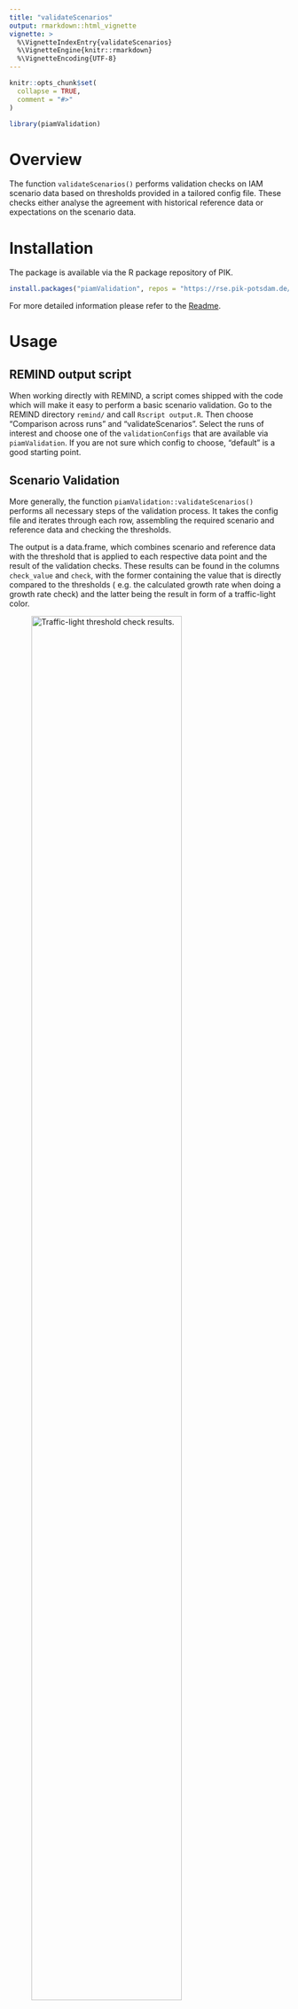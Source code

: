 ```yaml
---
title: "validateScenarios"
output: rmarkdown::html_vignette
vignette: >
  %\VignetteIndexEntry{validateScenarios}
  %\VignetteEngine{knitr::rmarkdown}
  %\VignetteEncoding{UTF-8}
---
```


```r
knitr::opts_chunk$set(
  collapse = TRUE,
  comment = "#>"
)
```

```r
library(piamValidation)
```


# Overview

The function `validateScenarios()` performs validation checks on IAM scenario 
data based on thresholds provided in a tailored config file. These checks either 
analyse the agreement with historical reference data or expectations on the 
scenario data.

# Installation

The package is available via the R package repository of PIK. 

```r
install.packages("piamValidation", repos = "https://rse.pik-potsdam.de/r/packages")
```

For more detailed information please refer to the 
[Readme](https://github.com/pik-piam/piamValidation/tree/main?tab=readme-ov-file#installation).

# Usage

## REMIND output script

When working directly with REMIND, a script comes shipped with the code which 
will make it easy to perform a basic scenario validation. Go to  the REMIND 
directory ``remind/`` and call ``Rscript output.R``. Then choose "Comparison 
across runs" and "validateScenarios". Select the runs of interest and choose
one of the ``validationConfigs`` that are available via ``piamValidation``.
If you are not sure which config to choose, "default" is a good starting point.

## Scenario Validation

More generally, the function ``piamValidation::validateScenarios()`` performs 
all necessary steps of the validation process. It takes the config file and 
iterates through each row, assembling the required scenario and reference data 
and checking the thresholds.

The output is a data.frame, which combines scenario and reference data with
the threshold that is applied to each respective data point and the result of 
the validation checks.
These results can be found in the columns ``check_value`` and ``check``, with 
the former containing the value that is directly compared to the thresholds (
e.g. the calculated growth rate when doing a growth rate check) and the latter
being the result in form of a traffic-light color.

![Traffic-light threshold check results.](./thresholds.png){width=80%}

Using ``piamValidation::validateScenarios()`` with the argument 
``extraColors = TRUE`` (default: ``TRUE``) enables a differentiation between 
violating lower vs. upper bounds (note that the threshold names ``min_red`` and 
``min_yel`` do not change).

![Traffic-light threshold check results.](./thresholds_extracolors.png){width=80%}

Optionally, you can save the resulting data.frame to a .csv file by providing
an ``outputFile``.

```r
df <- validateScenarios(c(scenPath, histPath), config, outputFile = NULL)
```

The function argument ``config`` can be either the name of a config file found
in ``piamValidation`` (find the name via 
``inst/config/validationConfig_<name>.csv``) or a full path to a config file.

## Validation Report

To perform the validation and create an output document in one go, the function
``piamValidation::validationReport()`` can be used. It calls ``validateScenarios`` 
and additionally renders an .html file which features heat maps for all 
variables described in the config file.

By default, the .Rmd ``validation_default`` is used, but alternatives can be 
used or created according to individual needs in ``inst/markdown``.

The report is saved in a folder called ``output`` in the current working 
directory.

-> Be careful when using this function on big data sets and configs with many
variables as it might create very large html files.

```r
validationReport(c(scenPath, histPath), config, report = "default")
```

## Scenario Data

You can pass IAMC-style .mif, .csv or .xlsx files or vectors of paths to the 
function. More precisely, any data file which can be read by
``quitte::read.quitte()`` featuring the columns: 

*Model, Scenario, Region, Variable, Unit, \<years\>*

## Reference Data

Reference data should follow the same format guidelines as scenario data with 
the exception that the ``scenario`` column needs to read ``historical``. It is 
passed to the validation function together with the scenario data as part of the 
``dataPath`` argument, e.g.:

``validateScenarios(dataPath = c("<path_to_scenario_data>", "<path_to_reference_data>"),
config = ...)``


## Configuration File

The config file is the place where the validation checks are defined. It offers
a lot of flexibility for many different types of check but writing the file also 
comes with a few rules - depending on the type of check which should be
performed, different columns can or need to be filled.

![Rules for writing the config file for 6 different use cases.](./config_rules.jpg){width=100%}

**General Rules**

- one set of thresholds per row is allowed
- empty rows and rows without "variable" are ignored and can be used to structure the config
- later rows overwrite earlier rows if there is a data overlap
- only one reference period/model/scenario per data-slice (e.g. don't compare the same data against ref_model1 and ref_model2)


### Columns

*Comparison Type*

**metric**: decide which type of comparison will be performed, currently 
supported: ``relative, difference, absolute, growthrate``
            
**critical**: is it considered to be a critical check? the function 
``validationPass`` will only complain about failed checks if this is set to "yes"
            
            
            
*Which data will be validated?*

**variable**: choose one or multiple variables to be checked; define multiple 
variables via "\*" (one sub-level) or "\*\*" (all sub-levels)

**unit**: see paragraph below

**model**: choose one or multiple (comma-separated) models, or leave empty to choose all

**scenario**: choose one or multiple (comma-separated) scenarios, or leave empty to choose all

**region**: choose one or multiple (comma-separated) regions, or leave empty to choose all

**period**: choose one or multiple (comma-separated) periods, or leave empty to choose all
(for historical checks: ``2005 - 2020``, all other cases: ``< 2100``). You can also select a range via ``yyyy-yyyy``.
          
          
          
*Thresholds*

**min/max_yel/red**: minimum and maximum thresholds which decide whether a check
is passed (``green``), produces a warning (``yellow``) or is failed (``red``). 
If reference data is missing the result will be ``grey``. Each line needs at 
least one threshold. ``relative`` thresholds can be given either as percentage 
(``20%``) or decimal (``0.2``).
          
          
          
*What are we comparing to?*

**ref_model**: for model comparison set a reference model here, also setting 
the column ``model`` is recommended to avoid comparing a model to itself

**ref_scenario**: this column can be used in two ways - either compare two scenarios
produced by the same model to one-another (similar to model comparison), or set 
it to ``historical`` to compare model data to observational data provided by 
one or multiple external sources.

It is recommended to choose a historical reference source explicitly in the 
"ref_model" column for historical comparisons. Otherwise, all available 
historical sources will be averaged and the tooltip of a heat map will show
``ref_model = "multiple"``.

**ref_period**: compare data between different periods, set the reference period
here



### Units

It is recommended to include the unit of each variable in the config file to
avoid inconsistency between data sources. The tool performs checks, whether the
units in the config match those in scenario and reference data and returns a 
warning in case they don't. This check is performed using 
``piamInterfaces::areUnitsIdentical()`` to avoid false positives.

In case scenario or reference data contains variables with multiple units, it
will be filtered for the units matching those from the config file.

If the ``unit`` column is left empty, no consistency check will be performed.
This is the recommended approach when selecting multiple variables in one go via
``**``, which don't all share the same unit.

## Use Cases

To give some examples how to define various validation checks, see the 6 use
cases below.

### Use Case 1: relative comparison to reference data

You want to compare your scenario data to an external reference source, which 
provides historical (or projected) data for the variable you are interested in.
The thresholds are defined as a ``relative`` deviation above or below the 
reference value: $\textrm{relDeviation} = \frac{(\textrm{scenValue} - \textrm{refValue})}{\textrm{refValue}}$.

Example:

| metric   | critical | variable     | unit |model | scenario | region | period | min_red | min_yel | max_yel | max_red | ref_model | ref_scenario | ref_period |
|----------|----------|--------------|-------|-------|----------|--------|--------|---------|---------|---------|---------|-----------|--------------|------------|
| relative | yes      | Emi\|CO2\|Energy | Mt CO2/yr    |   |          |        |        | -0.25   | -0.2    | 0.2     | 0.25    | EDGAR8    | historical   |            |
| relative | yes      | Emi\|CO2\|Energy | Mt CO2/yr    |   |          | World  |        | -0.2    | -0.1    | 0.1     | 0.2     | EDGAR8    | historical   |            |


### Use Case 2: difference to reference data

You want to compare your scenario data to an external reference source, which 
provides historical (or projected) data for the variable you are interested in.

The thresholds are defined as a ``difference`` (above or below) to the 
reference value: $\textrm{difference} = \textrm{scenValue} - \textrm{refValue}$.

Example:

| metric   | critical | variable     | unit |model | scenario | region | period | min_red | min_yel | max_yel | max_red | ref_model | ref_scenario | ref_period |
|----------|----------|--------------|-------|-------|----------|--------|--------|---------|---------|---------|---------|-----------|--------------|------------|
| difference | yes      | Emi\|CO2\|Energy | Mt CO2/yr    |   |          |        |        | -100   | -50    | 50     | 100    | EDGAR8    | historical   |            |
| difference | yes      | Emi\|CO2\|Energy | Mt CO2/yr    |   |          | World  |        | -500    | -200    | 200     | 500     | EDGAR8    | historical   |            |

### Use Case 3: relative comparison to other model/scenario/period

You want to compare your scenario data to itself, either by comparing periods,
scenarios or models to one another. You select one or multiple 
periods/scenarios/models in the respective "period/scenario/model" column and
*exactly* one in the "ref_period/scenario/model" column.

The thresholds are defined as a ``relative`` deviation above or below the 
reference value: $\textrm{relDeviation} = \frac{(\textrm{scenValue} - \textrm{refValue})}{\textrm{refValue}}$.

Example:

| metric   | critical | variable     | unit |model | scenario | region | period | min_red | min_yel | max_yel | max_red | ref_model | ref_scenario | ref_period |
|----------|----------|--------------|-------|-------|----------|--------|------|---------|---------|---------|---------|-----------|--------------|------------|
| relative | yes      | Emi\|CO2\|Energy | Mt CO2/yr | REMIND |     |   |       |  -20%   |  -10%   |  10%    |   20%   | MESSAGE    |    |            |
| relative | yes      | Emi\|CO2\|Energy | Mt CO2/yr |   | NDC |       |       |         |  |  -25%   |  -10%   |       |  CurPol |            |
| relative | yes      | Emi\|CO2\|Energy | Mt CO2/yr |   | CurPol  |   | 2030   |   10%   |   20%   |   60%   |   80%   |  | |  2020          |
| relative | yes      | Emi\|CO2\|Energy | Mt CO2/yr |   | NDC     |   | 2030   | -20%    |  -10%   |   20%   |   40%   |  | |  2020          |

Currently, there is no support to compare different regions or variables to one another.

### Use Case 4: difference to other model/scenario/period

You want to compare your scenario data to itself, either by comparing periods,
scenarios or models to one another. You select one or multiple 
periods/scenarios/models in the respective "period/scenario/model" column and
*exactly* one in the "ref_period/scenario/model" column.

The thresholds are defined as a ``difference`` (above or below) to the 
reference value: $\textrm{difference} = \textrm{scenValue} - \textrm{refValue}$.

Example:

| metric   | critical | variable     | unit |model | scenario | region | period | min_red | min_yel | max_yel | max_red | ref_model | ref_scenario | ref_period |
|----------|----------|--------------|-------|-------|----------|--------|------|---------|---------|---------|---------|-----------|--------------|------------|
| difference | yes      | Emi\|CO2\|Energy | Mt CO2/yr | REMIND |     | World | 2020  |  -1500   |  -500   |  500  |   1500  | MESSAGE    |    |            |
| difference | yes      | Emi\|CO2\|Energy | Mt CO2/yr |   | NDC |    |   |       |                  |  -25%   |  -10%   ||  CurPol |           |
| difference | yes      | Emi\|CO2\|Energy | Mt CO2/yr |   | CurPol  |   | 2030   |   10%   |   20%   |   60%   |   80%   |  | |  2020          |
| difference | yes      | Emi\|CO2\|Energy | Mt CO2/yr |   | NDC     |   | 2030   | -20%    |  -10%   |   20%   |   40%   |  | |  2020          |

### Use Case 5: direct comparison to absolute thresholds

You want to compare your scenario data to explicit values. This could be the
case if you want to do sanity checks on variables that should never leave a 
certain range or you have expert guesses on ``absolute`` upper or lower thresholds.

The tool checks whether $\textrm{minRed/Yel} < \textrm{scenValue} < \textrm{maxYel/Red}$.

Example:

| metric   | critical | variable     | unit |model | scenario | region | period | min_red | min_yel | max_yel | max_red | ref_model | ref_scenario | ref_period |
|----------|----------|--------------|-------|-------|----------|--------|------|---------|---------|---------|---------|-----------|--------------|------------|
| absolute | yes      | Share\|\*\* | \% |  |     |   |       |  0   |     |    |   100  |   |    |    
| absolute | yes      | Carbon Management\|Storage | Mt CO2/yr |  |     |   |       |     |     |    |   10 000  |   |    |    

### Use Case 6: direct comparison to yearly growthrate

You want to check growth rates of variables in your scenario data. As 5-year
steps are expected, the average yearly growth rate over the last 5 years is 
calculated via:

$\textrm{growthRate} = \left(\frac{\textrm{value}}{\textrm{value5yearsAgo}}\right)^\frac{1}{5} - 1$.

Example:

| metric   | critical | variable     | unit |model | scenario | region | period | min_red | min_yel | max_yel | max_red | ref_model | ref_scenario | ref_period |
|----------|----------|--------------|-------|-------|----------|--------|------|---------|---------|---------|---------|-----------|--------------|------------|
| absolute | yes      | Cap\|Electricity\|Wind | GW  |  |     | USA |       |     |     |    |  50  |   |    |    

